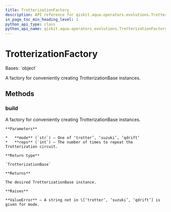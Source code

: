 ```yaml
---
title: TrotterizationFactory
description: API reference for qiskit.aqua.operators.evolutions.TrotterizationFactory
in_page_toc_min_heading_level: 1
python_api_type: class
python_api_name: qiskit.aqua.operators.evolutions.TrotterizationFactory
---
```


# TrotterizationFactory

<Class id="qiskit.aqua.operators.evolutions.TrotterizationFactory" github="https://github.com/qiskit-community/qiskit-aqua/tree/stable/0.9/qiskit/aqua/operators/evolutions/trotterizations/trotterization_factory.py" signature="TrotterizationFactory">
  Bases: `object`

  A factory for conveniently creating TrotterizationBase instances.

  ## Methods

  ### build

  <Function id="qiskit.aqua.operators.evolutions.TrotterizationFactory.build" signature="static TrotterizationFactory.build(mode='trotter', reps=1)">
    A factory for conveniently creating TrotterizationBase instances.

    **Parameters**

    *   **mode** (`str`) – One of ‘trotter’, ‘suzuki’, ‘qdrift’
    *   **reps** (`int`) – The number of times to repeat the Trotterization circuit.

    **Return type**

    `TrotterizationBase`

    **Returns**

    The desired TrotterizationBase instance.

    **Raises**

    **ValueError** – A string not in \[‘trotter’, ‘suzuki’, ‘qdrift’] is given for mode.
  </Function>
</Class>


